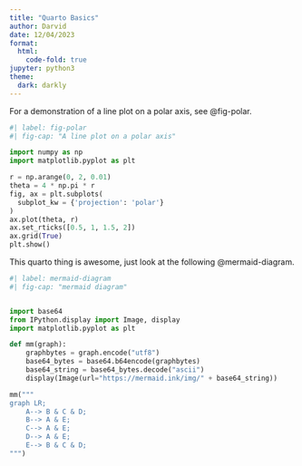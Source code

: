 ```yaml
---
title: "Quarto Basics"
author: Darvid
date: 12/04/2023
format:
  html:
    code-fold: true
jupyter: python3
theme:
  dark: darkly
---
```


For a demonstration of a line plot on a polar axis, see @fig-polar.

```python
#| label: fig-polar
#| fig-cap: "A line plot on a polar axis"

import numpy as np
import matplotlib.pyplot as plt

r = np.arange(0, 2, 0.01)
theta = 4 * np.pi * r
fig, ax = plt.subplots(
  subplot_kw = {'projection': 'polar'} 
)
ax.plot(theta, r)
ax.set_rticks([0.5, 1, 1.5, 2])
ax.grid(True)
plt.show()
```

This quarto thing is awesome, just look at the following @mermaid-diagram.

```python
#| label: mermaid-diagram
#| fig-cap: "mermaid diagram"


import base64
from IPython.display import Image, display
import matplotlib.pyplot as plt

def mm(graph):
    graphbytes = graph.encode("utf8")
    base64_bytes = base64.b64encode(graphbytes)
    base64_string = base64_bytes.decode("ascii")
    display(Image(url="https://mermaid.ink/img/" + base64_string))

mm("""
graph LR;
    A--> B & C & D;
    B--> A & E;
    C--> A & E;
    D--> A & E;
    E--> B & C & D;
""")
```
